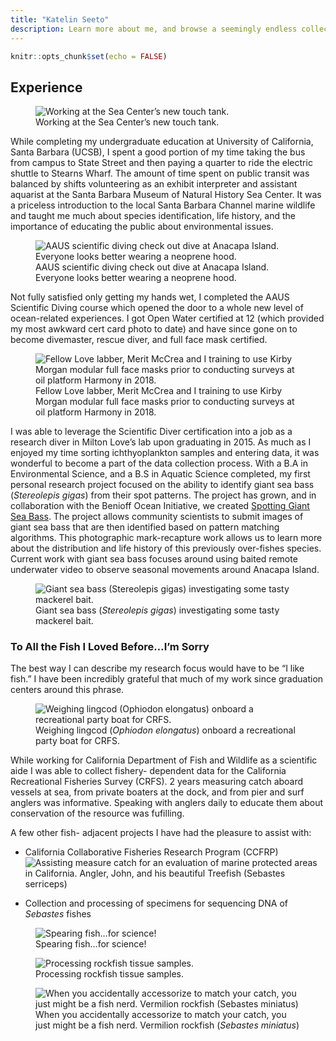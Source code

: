 ```yaml
---
title: "Katelin Seeto"
description: Learn more about me, and browse a seemingly endless collection of fieldwork photos.  
---
```

```r
knitr::opts_chunk$set(echo = FALSE)
```

## Experience 

![Working at the Sea Center's new touch tank.](www/sea_center.jpg)

While completing my undergraduate education at University of California, Santa Barbara (UCSB), I spent a good portion of my time taking the bus from campus to State Street and then paying a quarter to ride the electric shuttle to Stearns Wharf. The amount of time spent on public transit was balanced by shifts volunteering as an exhibit interpreter and assistant aquarist at the Santa Barbara Museum of Natural History Sea Center. It was a priceless introduction to the local Santa Barbara Channel marine wildlife and taught me much about species identification, life history, and the importance of educating the public about environmental issues. 

![AAUS scientific diving check out dive at Anacapa Island. Everyone looks better wearing a neoprene hood.](www/aaus_class.jpg)

Not fully satisfied only getting my hands wet, I completed the AAUS Scientific Diving course which opened the door to a whole new level of ocean-related experiences. I got Open Water certified at 12 (which provided my most awkward cert card photo to date) and have since gone on to become divemaster, rescue diver, and full face mask certified.  

![Fellow Love labber, Merit McCrea and I training to use Kirby Morgan modular full face masks prior to conducting surveys at oil platform Harmony in 2018.](www/full_face_mask.JPG)

I was able to leverage the Scientific Diver certification into a job as a research diver in Milton Love's lab upon graduating in 2015. As much as I enjoyed my time sorting ichthyoplankton samples and entering data, it was wonderful to become a part of the data collection process. With a B.A in Environmental Science, and a B.S in Aquatic Science completed, my first personal research project focused on the ability to identify giant sea bass (*Stereolepis gigas*) from their spot patterns. The project has grown, and in collaboration with the Benioff Ocean Initiative, we created [Spotting Giant Sea Bass](https://spottinggiantseabass.msi.ucsb.edu/). The project allows community scientists to submit images of giant sea bass that are then identified based on pattern matching algorithms. This photographic mark-recapture work allows us to learn more about the distribution and life history of this previously over-fishes species. Current work with giant sea bass focuses around using baited remote underwater video to observe seasonal movements around Anacapa Island. 

![Giant sea bass (*Stereolepis gigas*) investigating some tasty mackerel bait.](www/bruv_gsb.png)



### To All the Fish I Loved Before...I'm Sorry

The best way I can describe my research focus would have to be "I like fish." I have been incredibly grateful that much of my work since graduation centers around this phrase. 

![Weighing lingcod (*Ophiodon elongatus*) onboard a recreational party boat for CRFS.](www/crfs.jpg)

While working for California Department of Fish and Wildlife as a scientific aide I was able to collect fishery- dependent data for the California Recreational Fisheries Survey (CRFS). 2 years measuring catch aboard vessels at sea, from private boaters at the dock, and from pier and surf anglers was informative. Speaking with anglers daily to educate them about conservation of the resource was fufilling. 

A few other fish- adjacent projects I have had the pleasure to assist with: 

- California Collaborative Fisheries Research Program (CCFRP)
![Assisting measure catch for an evaluation of marine protected areas in California. Angler, John, and his beautiful Treefish (*Sebastes serriceps*)](www/ccfrp.jpg)

- Collection and processing of specimens for sequencing DNA of *Sebastes* fishes

![Spearing fish...for science!](www/dna_collection.jpg)

![Processing rockfish tissue samples.](www/dna_processing (2).jpg)


![When you accidentally accessorize to match your catch, you just might be a fish nerd. Vermilion rockfish (*Sebastes miniatus*)](www/miniatus_fishing.jpg)




